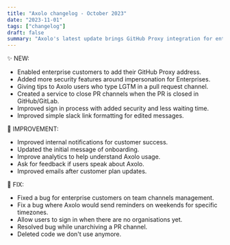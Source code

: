 ```yaml
---
title: "Axolo changelog - October 2023"
date: "2023-11-01"
tags: ["changelog"]
draft: false
summary: "Axolo's latest update brings GitHub Proxy integration for enterprises, stronger security against impersonation, and automated PR channel management. Sign-in is faster and more secure, with improved Slack message formatting. Enhancements include better customer success alerts, updated onboarding, and smarter analytics. Bugs in team channel management, weekend reminders, sign-in for organization-less users, and PR channel archiving have been fixed, along with a code cleanup."
---
```


✨ NEW:

- Enabled enterprise customers to add their GitHub Proxy address.
- Added more security features around impersonation for Enterprises.
- Giving tips to Axolo users who type LGTM in a pull request channel.
- Created a service to close PR channels when the PR is closed in GitHub/GitLab.
- Improved sign in process with added security and less waiting time.
- Improved simple slack link formatting for edited messages.

🔨 IMPROVEMENT:

- Improved internal notifications for customer success.
- Updated the initial message of onboarding.
- Improve analytics to help understand Axolo usage.
- Ask for feedback if users speak about Axolo.
- Improved emails after customer plan updates.

🐞 FIX:

- Fixed a bug for enterprise customers on team channels management.
- Fix a bug where Axolo would send reminders on weekends for specific timezones.
- Allow users to sign in when there are no organisations yet.
- Resolved bug while unarchiving a PR channel.
- Deleted code we don't use anymore.
